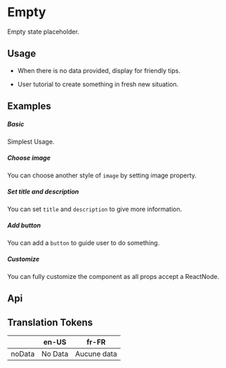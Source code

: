 
<Meta of={KitEmptyStories} />

# Empty

Empty state placeholder.

## Usage

-   When there is no data provided, display for friendly tips.

-   User tutorial to create something in fresh new situation.

## Examples

##### Basic

Simplest Usage.

<CustomCanvas content={Examples.Basic} source={Sources.Basic} id="component-empty" />

##### Choose image

You can choose another style of `image` by setting image property.

<CustomCanvas content={Examples.ChooseImage} source={Sources.ChooseImage} id="component-choose-image" />

##### Set title and description

You can set `title` and `description` to give more information.

<CustomCanvas content={Examples.TitleDescription} source={Sources.TitleDescription} id="component-title-description" />

##### Add button

You can add a `button` to guide user to do something.

<CustomCanvas content={Examples.Button} source={Sources.Button} id="component-button" />

##### Customize

You can fully customize the component as all props accept a ReactNode.

<CustomCanvas content={Examples.Custom} source={Sources.Custom} id="component-custom" />

## Api

<Canvas of={KitEmptyStories.Api} />

<Controls of={KitEmptyStories.Api} />

## Translation Tokens

|        | en-US   | fr-FR       |
| ------ | ------- | ----------- |
| noData | No Data | Aucune data |
